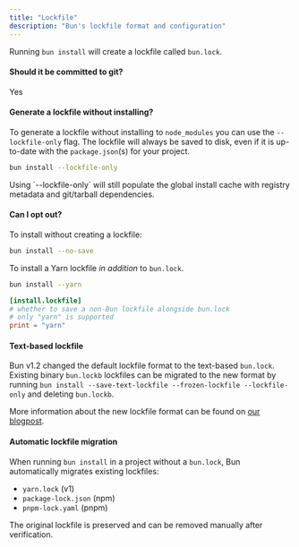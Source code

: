 ---
title: "Lockfile"
description: "Bun's lockfile format and configuration"
---

Running `bun install` will create a lockfile called `bun.lock`.

#### Should it be committed to git?

Yes

#### Generate a lockfile without installing?

To generate a lockfile without installing to `node_modules` you can use the `--lockfile-only` flag. The lockfile will always be saved to disk, even if it is up-to-date with the `package.json`(s) for your project.

```bash terminal icon="terminal"
bun install --lockfile-only
```

<Note>
  Using `--lockfile-only` will still populate the global install cache with registry metadata and git/tarball
  dependencies.
</Note>

#### Can I opt out?

To install without creating a lockfile:

```bash terminal icon="terminal"
bun install --no-save
```

To install a Yarn lockfile _in addition_ to `bun.lock`.

<CodeGroup>

```bash terminal icon="terminal"
bun install --yarn
```

```toml bunfig.toml icon="settings"
[install.lockfile]
# whether to save a non-Bun lockfile alongside bun.lock
# only "yarn" is supported
print = "yarn"
```

</CodeGroup>

#### Text-based lockfile

Bun v1.2 changed the default lockfile format to the text-based `bun.lock`. Existing binary `bun.lockb` lockfiles can be migrated to the new format by running `bun install --save-text-lockfile --frozen-lockfile --lockfile-only` and deleting `bun.lockb`.

More information about the new lockfile format can be found on [our blogpost](https://bun.com/blog/bun-lock-text-lockfile).

#### Automatic lockfile migration

When running `bun install` in a project without a `bun.lock`, Bun automatically migrates existing lockfiles:

- `yarn.lock` (v1)
- `package-lock.json` (npm)
- `pnpm-lock.yaml` (pnpm)

The original lockfile is preserved and can be removed manually after verification.
